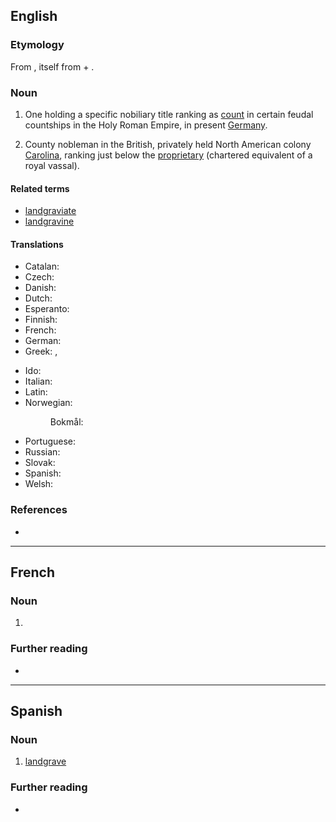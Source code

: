 ==English==
{{wikipedia}}

===Etymology===
From {{uder|en|de|Landgraf}}, itself from {{m|de|Land||land, territory, principality}} + {{m|de|Graf||count}}.

===Noun===
{{en-noun}}

# {{lb|en|rare}} One holding a specific nobiliary title ranking as [[count]] in certain feudal countships in the Holy Roman Empire, in present [[Germany]].
# County nobleman in the British, privately held North American colony [[Carolina]], ranking just below the [[proprietary]] (chartered equivalent of a royal vassal).

====Related terms====
* [[landgraviate]]
* [[landgravine]]

====Translations====
{{trans-top|renderings of Landgraf}}
* Catalan: {{t|ca|landgravi|m}}
* Czech: {{t|cs|lankrabě|m}}
* Danish: {{t|da|landgreve|c}}
* Dutch: {{t+|nl|landgraaf|m}}
* Esperanto: {{t|eo|landgrafo}}
* Finnish: {{t+|fi|maakreivi}}
* French: {{t+|fr|landgrave|m}}
* German: {{t+|de|Landgraf|m}}
* Greek: {{t+|el|λανδγράβος|m}}, {{t+|el|λανδίγραβος|m}}
{{trans-mid}}
* Ido: {{t+|io|landgravo}}
* Italian: {{t+|it|langravio|m}}
* Latin: {{t|la|comes prīncipālis|m}} {{qualifier|Mediaeval}}
* Norwegian:
*: Bokmål: {{t|nb|landgreve|m}}
* Portuguese: {{t|pt|landegrave|m}}
* Russian: {{t+|ru|ландгра́ф}}
* Slovak: {{t|sk|landgróf|m}}
* Spanish: {{t|es|landgrave|m}}
* Welsh: {{t|cy|tiriarll|m}}
{{trans-bottom}}

{{trans-top|county nobleman in the British colony Carolina}}
{{trans-mid}}
{{trans-bottom}}

===References===
* {{R:Websters}}

{{cln|en|words suffixed with -grave}}
----

==French==

===Noun===
{{fr-noun|m}}

# {{l|en|landgrave}}

===Further reading===
* {{R:TLFi}}

----

==Spanish==
{{wikipedia|lang=es}}

===Noun===
{{es-noun|m}}

# [[#English|landgrave]]

===Further reading===
* {{R:DRAE}}